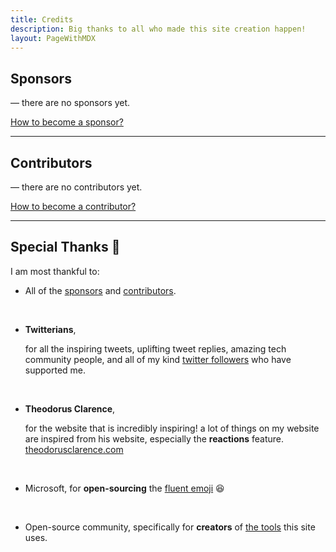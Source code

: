 ```yaml
---
title: Credits
description: Big thanks to all who made this site creation happen!
layout: PageWithMDX
---
```


## Sponsors

&mdash; there are no sponsors yet.

[How to become a sponsor?](https://github.com/sponsors/enjidev)

---

## Contributors

&mdash; there are no contributors yet.

[How to become a contributor?](https://github.com/GawdOfGithub/enji.dev/blob/main/CONTRIBUTING.md)

---

## Special Thanks 🙌

I am most thankful to:

- All of the [sponsors](#sponsors) and [contributors](#contributors).

  <br />

- **Twitterians**,

  for all the inspiring tweets, uplifting tweet replies, amazing tech community people, and all of my kind [twitter followers](https://twitter.com/AnuragB00358254/followers) who have supported me.

  <br />

- **Theodorus Clarence**,

  for the website that is incredibly inspiring! a lot of things on my website are inspired from his website, especially the **reactions** feature. [theodorusclarence.com](https://theodorusclarence.com/)

  <br />

- Microsoft, for **open-sourcing** the [fluent emoji](https://github.com/microsoft/fluentui-emoji) 😆

  <br />

- Open-source community, specifically for **creators** of [the tools](https://github.com/GawdOfGithub/enji.dev/blob/main/pnpm-lock.yaml) this site uses.
